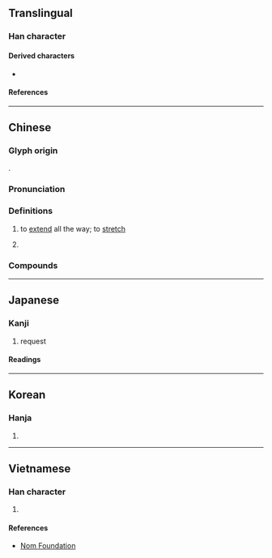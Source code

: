 {{also|𠄣|亘}}
{{character info}}
<!-- may be replaced by zh-forms -->
==Translingual==

===Han character===
{{Han char|rn=7|rad=二|as=04|sn=6|four=10106|canj=MBM|ids=⿻𠄠⿴𠂊⺀}}

====Derived characters====
* {{l|mul|[[恆]], [[絚]], [[𨀿]], [[䱍]]}}

====References====
{{Han ref|kx=0087.070|dkj=00265|dj=0183.120|hdz=10019.050|uh=4E99}}

----

==Chinese==
{{zh-forms|s=亘|t2=亘|alt=𠀕}}

===Glyph origin===
{{Han etym}}
{{Han compound|二|月|ls=ic}}.

===Pronunciation===
{{zh-pron
|m=gèn,gèng,2nb=variant
|c=gang2
|mn=kèng/tw:khèng/twr:khiàn
|mc=y
|oc=y
|cat=v,pn
}}

===Definitions===
{{zh-hanzi}}

# {{lb|zh|of space or time}} to [[extend]] all the way; to [[stretch]]
# {{surname|zh}}

===Compounds===
{{zh-der|亙古亙今|亙古|彌天亙地|亙古未有|橫亙|盤亙|綿亙|連亙|亙久|亙代|亙地|亙天|亙屏|亙帶|亙年|亙歷|亙絕|亙舒|亙連|亙隔|修亙|包亙|周亙|層亙|崇亙|延亙|彌亙|彌山亙野|懸亙|沈亙|經亙|聯亙|蟠亙|追亙|遐亙|邪亙|雲亙}}

----

==Japanese==

===Kanji===
{{ja-kanji|grade=|rs=二04}}

# request

====Readings====
{{ja-readings
|goon=こう
|kanon=こう
|kun=わた-る, わた-り
}}

----

==Korean==

===Hanja===
{{ko-hanja|긍}}

# {{rfdef|ko|sort=二04}}

----

==Vietnamese==

===Han character===
{{vi-readings|reading=[[cẳng]], [[cắng]], [[cứng]], [[gắng]], [[hẵng]]|rs=二04}}

# {{rfdef|vi|sort=二04}}

====References====
* [http://nomfoundation.org/common/nom_details.php?codepoint=4e99 Nom Foundation]